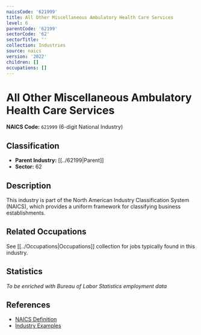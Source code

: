 ```yaml
---
naicsCode: '621999'
title: All Other Miscellaneous Ambulatory Health Care Services
level: 6
parentCode: '62199'
sectorCode: '62'
sectorTitle: ''
collection: Industries
source: naics
version: '2022'
children: []
occupations: []
---
```

# All Other Miscellaneous Ambulatory Health Care Services

**NAICS Code:** `621999` (6-digit National Industry)

## Classification

- **Parent Industry:** [[../62199|Parent]]
- **Sector:** 62

## Description

This industry is part of the North American Industry Classification System (NAICS), which provides a uniform framework for classifying business establishments.

## Related Occupations

See [[../Occupations|Occupations]] collection for jobs typically found in this industry.

## Statistics

*To be enriched with Bureau of Labor Statistics employment data*

## References

- [NAICS Definition](https://www.census.gov/naics/)
- [Industry Examples](https://www.census.gov/naics/2022NAICS/)
